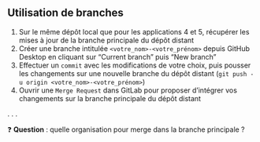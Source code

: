 :::{.callout-tip collapse="true" icon=false}
## Utilisation de branches

::: {.incremental}
1. Sur le même dépôt local que pour les applications 4 et 5, récupérer les mises à jour de la branche principale du dépôt distant
2. Créer une branche intitulée `<votre_nom>-<votre_prénom>` depuis GitHub Desktop en cliquant sur "Current branch" puis "New branch"
3. Effectuer un `commit` avec les modifications de votre choix, puis pousser les changements sur une nouvelle branche du dépôt distant (`git push -u origin <votre_nom>-<votre_prénom>`)
4. Ouvrir une `Merge Request` dans GitLab pour proposer d'intégrer vos changements sur la branche principale du dépôt distant
:::
:::

. . .

❓ **Question** : quelle organisation pour merge dans la branche principale ?
